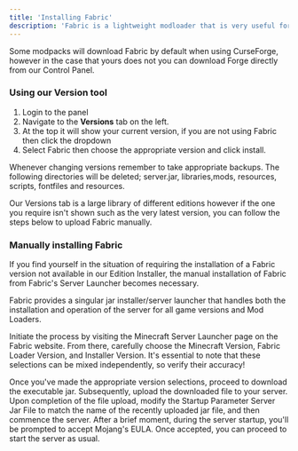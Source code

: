 ```yaml
---
title: 'Installing Fabric'
description: 'Fabric is a lightweight modloader that is very useful for fast paced modification that keeps up with the vanilla update cycle. Our panel provides two ways to install the Fabric modloader, both of which you’ll find explained in detail below.'
---
```


Some modpacks will download Fabric by default when using CurseForge, however in the case that yours does not you can download Forge directly from our Control Panel. 

### Using our Version tool

1. Login to the panel
2. Navigate to the **Versions** tab on the left.
3. At the top it will show your current version, if you are not using Fabric then click the dropdown
4. Select Fabric then choose the appropriate version and click install. 

<Warning>Whenever changing versions remember to take appropriate backups. The following directories will be deleted; server.jar, libraries,mods, resources, scripts, fontfiles and resources.</Warning>

Our Versions tab is a large library of different editions however if the one you require isn't shown such as the very latest version, you can follow the steps below to upload Fabric manually.

### Manually installing Fabric

If you find yourself in the situation of requiring the installation of a Fabric version not available in our Edition Installer, the manual installation of Fabric from Fabric's Server Launcher becomes necessary.

Fabric provides a singular jar installer/server launcher that handles both the installation and operation of the server for all game versions and Mod Loaders.

Initiate the process by visiting the Minecraft Server Launcher page on the Fabric website. From there, carefully choose the Minecraft Version, Fabric Loader Version, and Installer Version. It's essential to note that these selections can be mixed independently, so verify their accuracy!

Once you've made the appropriate version selections, proceed to download the executable jar. Subsequently, upload the downloaded file to your server. Upon completion of the file upload, modify the Startup Parameter Server Jar File to match the name of the recently uploaded jar file, and then commence the server. After a brief moment, during the server startup, you'll be prompted to accept Mojang's EULA. Once accepted, you can proceed to start the server as usual.
